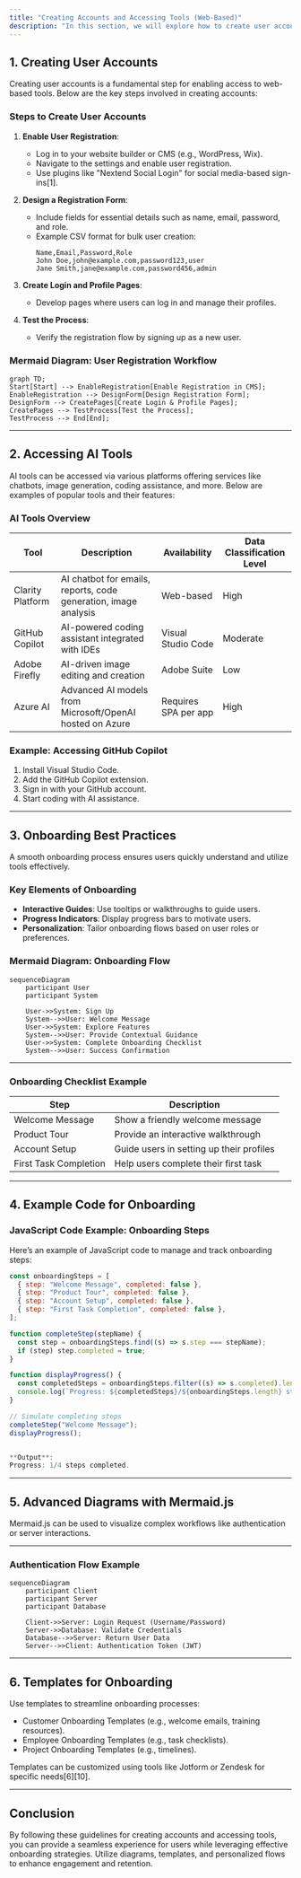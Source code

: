 ```yaml
---
title: "Creating Accounts and Accessing Tools (Web-Based)"
description: "In this section, we will explore how to create user accounts, access AI tools via web platforms, and ensure a seamless onboarding experience. This guide includes step-by-step instructions, diagrams, and examples to help you effectively implement these processes.."
---
```




## **1. Creating User Accounts**

Creating user accounts is a fundamental step for enabling access to web-based tools. Below are the key steps involved in creating accounts:

### **Steps to Create User Accounts**
1. **Enable User Registration**: 
   - Log in to your website builder or CMS (e.g., WordPress, Wix).
   - Navigate to the settings and enable user registration.
   - Use plugins like "Nextend Social Login" for social media-based sign-ins[1].

2. **Design a Registration Form**:
   - Include fields for essential details such as name, email, password, and role.
   - Example CSV format for bulk user creation:
     ```
     Name,Email,Password,Role
     John Doe,john@example.com,password123,user
     Jane Smith,jane@example.com,password456,admin
     ```

3. **Create Login and Profile Pages**:
   - Develop pages where users can log in and manage their profiles.

4. **Test the Process**:
   - Verify the registration flow by signing up as a new user.

### **Mermaid Diagram: User Registration Workflow**
```mermaid
graph TD;
Start[Start] --> EnableRegistration[Enable Registration in CMS];
EnableRegistration --> DesignForm[Design Registration Form];
DesignForm --> CreatePages[Create Login & Profile Pages];
CreatePages --> TestProcess[Test the Process];
TestProcess --> End[End];
```

---

## **2. Accessing AI Tools**

AI tools can be accessed via various platforms offering services like chatbots, image generation, coding assistance, and more. Below are examples of popular tools and their features:

### **AI Tools Overview**

| Tool               | Description                                                                 | Availability          | Data Classification Level |
|--------------------|-----------------------------------------------------------------------------|-----------------------|---------------------------|
| Clarity Platform   | AI chatbot for emails, reports, code generation, image analysis            | Web-based             | High                      |
| GitHub Copilot     | AI-powered coding assistant integrated with IDEs                           | Visual Studio Code    | Moderate                  |
| Adobe Firefly      | AI-driven image editing and creation                                       | Adobe Suite           | Low                       |
| Azure AI           | Advanced AI models from Microsoft/OpenAI hosted on Azure                  | Requires SPA per app  | High                      |

### **Example: Accessing GitHub Copilot**
1. Install Visual Studio Code.
2. Add the GitHub Copilot extension.
3. Sign in with your GitHub account.
4. Start coding with AI assistance.

---

## **3. Onboarding Best Practices**

A smooth onboarding process ensures users quickly understand and utilize tools effectively.

### **Key Elements of Onboarding**
- **Interactive Guides**: Use tooltips or walkthroughs to guide users.
- **Progress Indicators**: Display progress bars to motivate users.
- **Personalization**: Tailor onboarding flows based on user roles or preferences.

### **Mermaid Diagram: Onboarding Flow**
```mermaid
sequenceDiagram
    participant User
    participant System

    User->>System: Sign Up
    System-->>User: Welcome Message
    User->>System: Explore Features
    System-->>User: Provide Contextual Guidance
    User->>System: Complete Onboarding Checklist
    System-->>User: Success Confirmation
```
---
### **Onboarding Checklist Example**
| Step                  | Description                                |
|-----------------------|--------------------------------------------|
| Welcome Message       | Show a friendly welcome message           |
| Product Tour          | Provide an interactive walkthrough        |
| Account Setup         | Guide users in setting up their profiles  |
| First Task Completion | Help users complete their first task      |

---

## **4. Example Code for Onboarding**
### JavaScript Code Example: Onboarding Steps

Here’s an example of JavaScript code to manage and track onboarding steps:

```js
const onboardingSteps = [
  { step: "Welcome Message", completed: false },
  { step: "Product Tour", completed: false },
  { step: "Account Setup", completed: false },
  { step: "First Task Completion", completed: false },
];

function completeStep(stepName) {
  const step = onboardingSteps.find((s) => s.step === stepName);
  if (step) step.completed = true;
}

function displayProgress() {
  const completedSteps = onboardingSteps.filter((s) => s.completed).length;
  console.log(`Progress: ${completedSteps}/${onboardingSteps.length} steps completed.`);
}

// Simulate completing steps
completeStep("Welcome Message");
displayProgress();


**Output**:
Progress: 1/4 steps completed.
```

---

## **5. Advanced Diagrams with Mermaid.js**

Mermaid.js can be used to visualize complex workflows like authentication or server interactions.


---

### **Authentication Flow Example**
```mermaid
sequenceDiagram
    participant Client
    participant Server
    participant Database

    Client->>Server: Login Request (Username/Password)
    Server->>Database: Validate Credentials
    Database-->>Server: Return User Data
    Server-->>Client: Authentication Token (JWT)
```
---

## **6. Templates for Onboarding**

Use templates to streamline onboarding processes:
- Customer Onboarding Templates (e.g., welcome emails, training resources).
- Employee Onboarding Templates (e.g., task checklists).
- Project Onboarding Templates (e.g., timelines).

Templates can be customized using tools like Jotform or Zendesk for specific needs[6][10].

---

## Conclusion

By following these guidelines for creating accounts and accessing tools, you can provide a seamless experience for users while leveraging effective onboarding strategies. Utilize diagrams, templates, and personalized flows to enhance engagement and retention.

